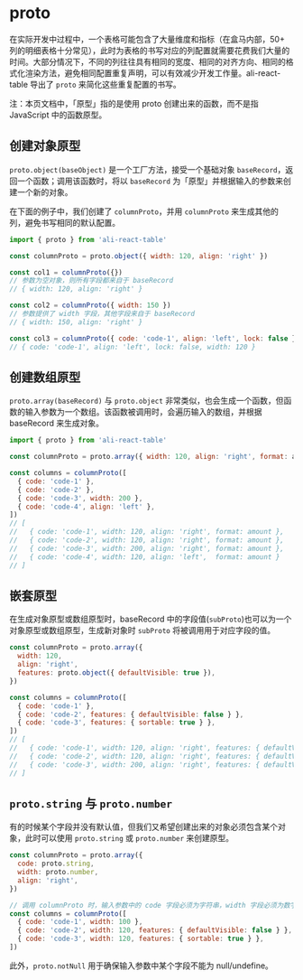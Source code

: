 
<Meta title="工具 / proto" />

# proto

在实际开发中过程中，一个表格可能包含了大量维度和指标（在盒马内部，50+ 列的明细表格十分常见），此时为表格的书写对应的列配置就需要花费我们大量的时间。大部分情况下，不同的列往往具有相同的宽度、相同的对齐方向、相同的格式化渲染方法，避免相同配置重复声明，可以有效减少开发工作量。ali-react-table 导出了 `proto` 来简化这些重复配置的书写。

注：本页文档中，「原型」指的是使用 proto 创建出来的函数，而不是指 JavaScript 中的函数原型。

## 创建对象原型

`proto.object(baseObject)` 是一个工厂方法，接受一个基础对象 `baseRecord`，返回一个函数；调用该函数时，将以 `baseRecord` 为「原型」并根据输入的参数来创建一个新的对象。

在下面的例子中，我们创建了 `columnProto`，并用 `columnProto` 来生成其他的列，避免书写相同的默认配置。

```js
import { proto } from 'ali-react-table'

const columnProto = proto.object({ width: 120, align: 'right' })

const col1 = columnProto({})
// 参数为空对象，则所有字段都来自于 baseRecord
// { width: 120, align: 'right' }

const col2 = columnProto({ width: 150 })
// 参数提供了 width 字段，其他字段来自于 baseRecord
// { width: 150, align: 'right' }

const col3 = columnProto({ code: 'code-1', align: 'left', lock: false })
// { code: 'code-1', align: 'left', lock: false, width: 120 }
```

## 创建数组原型

`proto.array(baseRecord)` 与 `proto.object` 非常类似，也会生成一个函数，但函数的输入参数为一个数组。该函数被调用时，会遍历输入的数组，并根据 baseRecord 来生成对象。

```js
import { proto } from 'ali-react-table'

const columnProto = proto.array({ width: 120, align: 'right', format: amount })

const columns = columnProto([
  { code: 'code-1' },
  { code: 'code-2' },
  { code: 'code-3', width: 200 },
  { code: 'code-4', align: 'left' },
])
// [
//   { code: 'code-1', width: 120, align: 'right', format: amount },
//   { code: 'code-2', width: 120, align: 'right', format: amount },
//   { code: 'code-3', width: 200, align: 'right', format: amount },
//   { code: 'code-4', width: 120, align: 'left',  format: amount }
// ]
```

## 嵌套原型

在生成对象原型或数组原型时，baseRecord 中的字段值(`subProto`)也可以为一个对象原型或数组原型，生成新对象时 `subProto` 将被调用用于对应字段的值。

```js
const columnProto = proto.array({
  width: 120,
  align: 'right',
  features: proto.object({ defaultVisible: true }),
})

const columns = columnProto([
  { code: 'code-1' },
  { code: 'code-2', features: { defaultVisible: false } },
  { code: 'code-3', features: { sortable: true } },
])
// [
//   { code: 'code-1', width: 120, align: 'right', features: { defaultVisible: true } },
//   { code: 'code-2', width: 120, align: 'right', features: { defaultVisible: false } },
//   { code: 'code-3', width: 200, align: 'right', features: { defaultVisible: true, sortable: true } },
// ]
```

## `proto.string` 与 `proto.number`

有的时候某个字段并没有默认值，但我们又希望创建出来的对象必须包含某个对象，此时可以使用 `proto.string` 或 `proto.number` 来创建原型。

```js
const columnProto = proto.array({
  code: proto.string,
  width: proto.number,
  align: 'right',
})

// 调用 columnProto 时，输入参数中的 code 字段必须为字符串，width 字段必须为数字
const columns = columnProto([
  { code: 'code-1', width: 100 },
  { code: 'code-2', width: 120, features: { defaultVisible: false } },
  { code: 'code-3', width: 120, features: { sortable: true } },
])
```

此外，`proto.notNull` 用于确保输入参数中某个字段不能为 null/undefine。
